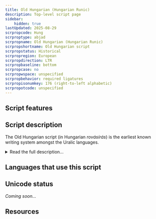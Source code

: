 ```yaml
---
title: Old Hungarian (Hungarian Runic)
description: Top-level script page
sidebar:
    hidden: true
lastUpdated: 2025-08-29
scrpropcode: Hung
scrproptype: abjad
scrpropname: Old Hungarian (Hungarian Runic)
scrpropshortname: Old Hungarian script
scrpropstatus: Historical
scrpropregion: European
scrpropdirection: LTR
scrpropbaseline: bottom
scrpropcase: no
scrpropwspace: unspecified
scrpropbehavior: required ligatures
scrpropisonumkey: 176 (right-to-left alphabetic)
scrpropotcode: unspecified
---
```



## Script features

<ScriptInfo />

## Script description

The Old Hungarian script (in Hungarian _rovásírás_) is the earliest known writing system amongst the Uralic languages.

<details>
<summary>Read the full description...</summary>As early as the 6th century, Chinese accounts noted the Hungarian custom of writing with incised marks on small wooden tablets. The script may be derived from Old Turkic writing.

There is some discussion regarding the direction of writing; it appears that Old Hungarian was written both from right to left and from left to right. In very early times, when the script was written on wooden sticks, the stick was turned as each line was written so that the text appeared in [boustrophedon](/reference/glossary#boust) style. The boustrophedon style was not used for writing larger texts on walls or manuscripts, which tended to be written from right to left. Significant discussion has centered around this issue in the context of encoding the script for use on computers. Academic preference is generally for a left to right directionality, but modern users are more likely to write it from right to left.

There are 45 basic letters in the script, which are able to represent all the sounds of Hungarian. That is not to say the orthography was phonemic; vowels were only written where it was ambiguous to omit them. Letters could be combined to form numerous ligatures. Historically, ligatures were not standardized, but used freely and inconsistently throughout handwritten texts. The same sequence of sounds could optionally be written with multiple signs or with a ligature. The script employed a single case, although the first letter of proper nouns was sometimes written slightly larger than the rest. There were also some non-alphabetic symbols, the functions of which seem to be unclear.

Around the year 1000, the first Hungarian king, István/Stephen I was crowned. Under his rule, the country officially switched to using the Latin script, though some examples of religious texts written in the script have been dated to that period. During the 15th century it became fashionable in some circles to use the Old Hungarian script, although it was never used in any official capacity. Since 1915 various attempts have been made to revive the script, with limited success. It is often used in a symbolic way, for example on public signage in Budapest, or for writing secret messages by schoolchildren and teenagers.
</details>

## Languages that use this script

<WsList script='Hung' wsMax='5' />

## Unicode status

_Coming soon..._

## Resources

<ScriptResources detailSummary='seemore' />

